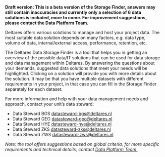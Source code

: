**Draft version: This is a beta version of the Storage Finder, answers may still contain inaccuracies and currently only a selection of 6 data solutions is included, more to come. For improvement suggestions, please contact the Data Platform Team.**

Deltares offers various solutions to manage and host your project data. The most suitable data solution depends on many factors, e.g. data type, volume of data, internal/external access, performance, retention, etc.

The Deltares Data Storage Finder is a tool that helps you in getting an overview of the possible data/IT solutions that can be used for data storage and data management within Deltares. By answering the questions about your demands, suggested data solutions that meet your needs will be highlighted. Clicking on a solution will provide you with more details about the solution. It may be that you have multiple datasets with different requirements in your project, in that case you can fill in the Storage Finder separately for each dataset.

For more information and help with your data management needs and approach, contact your unit’s data steward: 

- Data Steward BGS 	[datasteward-bgs@deltares.nl](datasteward-bgs@deltares.nl) 
- Data Steward GEO	[datasteward-geo@deltares.nl](datasteward-geo@deltares.nl)
- Data Steward HYE 	[datasteward-hye@deltares.nl](datasteward-hye@deltares.nl)
- Data Steward ZKS 	[datasteward-zks@deltares.nl](datasteward-zks@deltares.nl)
- Data Steward ZWS 	[datasteward-zws@deltares.nl](datasteward-zws@deltares.nl)

_Note: the tool offers suggestions based on global criteria, for more specific requirements and technical details, contact <a href="mailto:2c868faa.deltares.onmicrosoft.com@emea.teams.ms"> Data Platform Team </a>._
